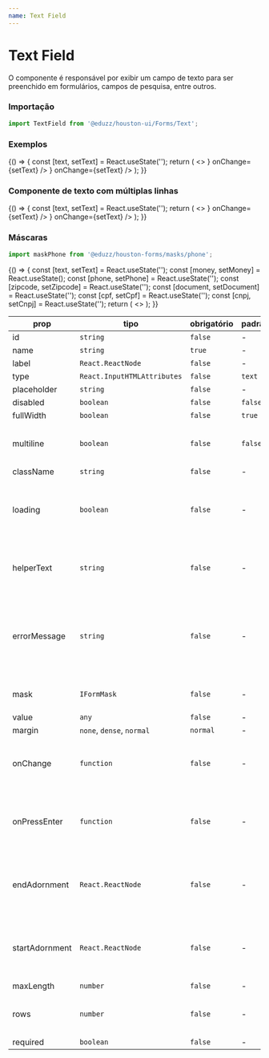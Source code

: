 ```yaml
---
name: Text Field
---
```





# Text Field

O componente é responsável por exibir um campo de texto para ser preenchido em formulários, campos de pesquisa, entre outros.

### Importação

```js
import TextField from '@eduzz/houston-ui/Forms/Text';
```

### Exemplos

<Playground>
  {() => {
    const [text, setText] = React.useState('');
    return (
      <>
        <TextField label='Campo de Texto' value={text} onChange={setText} />
        <TextField label='Campo com ícone' value={text} startAdornment={<InsertEmoticonIcon />} onChange={setText} />
        <TextField label='Campo com ícone' value={text} endAdornment={<InsertEmoticonIcon />} onChange={setText} />
        <TextField label='Campo de Texto' placeholder='Placeholder' value={text} onChange={setText} />
        <TextField label='Campo de Texto Desabilitado' disabled value='Valor enviado via propriedade' />
        <TextField label='Campo de Texto com Carregamento' loading value={text} onChange={setText} />
        <TextField
          label='Campo de Texto com Texto de Ajuda'
          helperText='Um exemplo de campo de ajuda'
          value={text}
          onChange={setText}
        />
        <TextField label='Campo de Texto com Erro' errorMessage='Mensagem de erro' value={text} onChange={setText} />
      </>
    );
  }}
</Playground>

### Componente de texto com múltiplas linhas

<Playground>
  {() => {
    const [text, setText] = React.useState('');
    return (
      <>
        <TextField multiline label='Campo de Texto' value={text} onChange={setText} />
        <TextField
          multiline
          label='Campo com ícone'
          value={text}
          startAdornment={<InsertEmoticonIcon />}
          onChange={setText}
        />
        <TextField
          multiline
          label='Campo com ícone'
          value={text}
          endAdornment={<InsertEmoticonIcon />}
          onChange={setText}
        />
        <TextField multiline label='Campo de Texto' placeholder='Placeholder' value={text} onChange={setText} />
        <TextField multiline label='Campo de Texto Desabilitado' disabled value='Valor enviado via propriedade' />
        <TextField multiline label='Campo de Texto com Carregamento' loading value={text} onChange={setText} />
        <TextField
          multiline
          label='Campo de Texto com Texto de Ajuda'
          helperText='Um exemplo de campo de ajuda'
          value={text}
          onChange={setText}
        />
        <TextField
          multiline
          label='Campo de Texto com Erro'
          errorMessage='Mensagem de erro'
          value={text}
          onChange={setText}
        />
      </>
    );
  }}
</Playground>

### Máscaras

```js
import maskPhone from '@eduzz/houston-forms/masks/phone';
```

<Playground>
  {() => {
    const [text, setText] = React.useState('');
    const [money, setMoney] = React.useState();
    const [phone, setPhone] = React.useState('');
    const [zipcode, setZipcode] = React.useState('');
    const [document, setDocument] = React.useState('');
    const [cpf, setCpf] = React.useState('');
    const [cnpj, setCnpj] = React.useState('');
    return (
      <>
        <TextField label='Moeda' name='money' value={money} onChange={setMoney} mask={moneyMask} />
        <TextField label='Telefone' name='phone' value={phone} onChange={setPhone} mask={phoneMask} />
        <TextField label='CEP' name='zipcode' value={zipcode} onChange={setZipcode} mask={zipcodeMask} />
        <TextField
          label='Documento (CPF/CNPJ)'
          name='document'
          value={document}
          onChange={setDocument}
          mask={documentMask}
        />
        <TextField label='CNPJ' name='cnpj' value={cnpj} onChange={setCnpj} mask={cnpjMask} />
        <TextField label='CPF' name='cpf' value={cpf} onChange={setCpf} mask={cpfMask} />
      </>
    );
  }}
</Playground>

| prop           | tipo                        | obrigatório | padrão  | descrição                                                                           |
| -------------- | --------------------------- | ----------- | ------- | ----------------------------------------------------------------------------------- |
| id             | `string`                    | `false`     | -       | -                                                                                   |
| name           | `string`                    | `true`      | -       | -                                                                                   |
| label          | `React.ReactNode`           | `false`     | -       | -                                                                                   |
| type           | `React.InputHTMLAttributes` | `false`     | `text`  | -                                                                                   |
| placeholder    | `string`                    | `false`     | -       | -                                                                                   |
| disabled       | `boolean`                   | `false`     | `false` | -                                                                                   |
| fullWidth      | `boolean`                   | `false`     | `true`  | -                                                                                   |
| multiline      | `boolean`                   | `false`     | `false` | Permite um campo de texto com várias linhas.                                        |
| className      | `string`                    | `false`     | -       | -                                                                                   |
| loading        | `boolean`                   | `false`     | -       | Exibe ícone de carregamento no componente de texto.                                 |
| helperText     | `string`                    | `false`     | -       | Exibe texto de ajuda abaixo do componente de texto.                                 |
| errorMessage   | `string`                    | `false`     | -       | Exibe uma mensagem de erro no componente de texto, assim como indica erro no campo. |
| mask           | `IFormMask`                 | `false`     | -       | Máscara que será aplicada no campo.                                                 |
| value          | `any`                       | `false`     | -       | -                                                                                   |
| margin         | `none`, `dense`, `normal`   | `normal`    | -       | -                                                                                   |
| onChange       | `function`                  | `false`     | -       | Função disparada ao alterar o valor do campo de texto.                              |
| onPressEnter   | `function`                  | `false`     | -       | Função disparada ao apertar Enter dentro do campo de texto.                         |
| endAdornment   | `React.ReactNode`           | `false`     | -       | Ícone ou botão com ícone que será exibido no final do campo.                        |
| startAdornment | `React.ReactNode`           | `false`     | -       | Ícone ou botão com ícone que será exibido no início do campo.                       |
| maxLength      | `number`                    | `false`     | -       | -                                                                                   |
| rows           | `number`                    | `false`     | -       | Número de linhas quando `multiline` for verdadeiro.                                 |
| required       | `boolean`                   | `false`     | -       | -                                                                                   |
